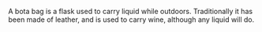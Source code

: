 A bota bag is a flask used to carry liquid while outdoors. Traditionally it has been made of leather, and is used to carry wine, although any liquid will do.

{{substub}}